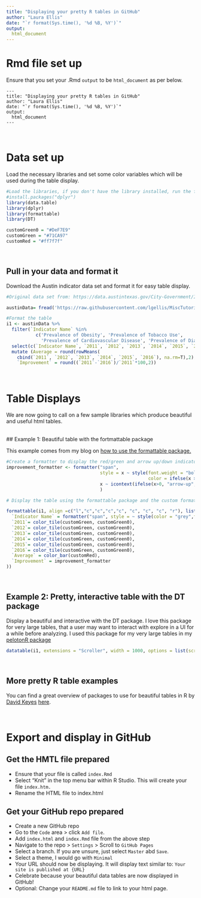 ```yaml
---
title: "Displaying your pretty R tables in GitHub"
author: "Laura Ellis"
date: "`r format(Sys.time(), '%d %B, %Y')`"
output:
  html_document
---
```


# Rmd file set up

Ensure that you set your .Rmd `output` to be `html_document` as per below.
```
---
title: "Displaying your pretty R tables in GitHub"
author: "Laura Ellis"
date: "`r format(Sys.time(), '%d %B, %Y')`"
output:
  html_document
---
```
<br/>

# Data set up

Load the necessary libraries and set some color variables which will be used during the table display.

```r
#Load the libraries, if you don't have the library installed, run the following command per library:
#install.packages("dplyr")
library(data.table)
library(dplyr)
library(formattable)
library(DT) 

customGreen0 = "#DeF7E9"
customGreen = "#71CA97"
customRed = "#ff7f7f"

```

<br/>

## Pull in your data and format it

Download the Austin indicator data set and format it for easy table display.  

```r

#Original data set from: https://data.austintexas.gov/City-Government/Imagine-Austin-Indicators/apwj-7zty/data

austinData= fread('https://raw.githubusercontent.com/lgellis/MiscTutorial/master/Austin/Imagine_Austin_Indicators.csv', data.table=FALSE, header = TRUE, stringsAsFactors = FALSE)

#Format the table
i1 <- austinData %>%
  filter(`Indicator Name` %in% 
           c('Prevalence of Obesity', 'Prevalence of Tobacco Use', 
             'Prevalence of Cardiovascular Disease', 'Prevalence of Diabetes')) %>%
  select(c(`Indicator Name`, `2011`, `2012`, `2013`, `2014`, `2015`, `2016`)) %>%
  mutate (Average = round(rowMeans(
    cbind(`2011`, `2012`, `2013`, `2014`, `2015`, `2016`), na.rm=T),2), 
    `Improvement` = round((`2011`-`2016`)/`2011`*100,2))


```
<br/>


# Table Displays

We are now going to call on a few sample libraries which produce beautiful and useful html tables.


<br/>
## Example 1: Beautiful table with the fortmattable package

This example comes from my blog on [how to use the formattable package.](https://www.littlemissdata.com/blog/prettytables)
```r

#Create a formatter to display the red/green and arrow up/down indicators.
improvement_formatter <- formatter("span", 
                                   style = x ~ style(font.weight = "bold", 
                                                     color = ifelse(x > 0, customGreen, ifelse(x < 0, customRed, "black"))), 
                                   x ~ icontext(ifelse(x>0, "arrow-up", "arrow-down"), x)
                                   )

# Display the table using the formattable package and the custom formatter, "improvement_formatter" from above. 

formattable(i1, align =c("l","c","c","c","c", "c", "c", "c", "r"), list(
  `Indicator Name` = formatter("span", style = ~ style(color = "grey",font.weight = "bold")), 
  `2011`= color_tile(customGreen, customGreen0),
  `2012`= color_tile(customGreen, customGreen0),
  `2013`= color_tile(customGreen, customGreen0),
  `2014`= color_tile(customGreen, customGreen0),
  `2015`= color_tile(customGreen, customGreen0),
  `2016`= color_tile(customGreen, customGreen0),
  `Average` = color_bar(customRed),
  `Improvement` = improvement_formatter
))

```

<br/>

## Example 2: Pretty, interactive table with the DT package

Display a beautiful and interactive with the DT package.  I love this package for very large tables, that a user may want to interact with explore in a UI for a while before analyzing.  I used this package for my very large tables in my [pelotonR package](https://lgellis.github.io/pelotonR/)

```r
datatable(i1, extensions = "Scroller", width = 1000, options = list(scrollY = 200, scroller = TRUE, scrollX = 200, pageLength = 1))
```
<br/>

## More pretty R table examples

You can find a great overview of packages to use for beautiful tables in R by [David Keyes](https://twitter.com/dgkeyes) [here](https://rfortherestofus.com/2019/11/how-to-make-beautiful-tables-in-r/).

<br/>

# Export and display in GitHub

## Get the HMTL file prepared
 - Ensure that your file is called `index.Rmd`
 - Select "Knit" in the top menu bar within R Studio. This will create your file `index.htm.` 
 - Rename the HTML file to index.html
 
## Get your GitHub repo prepared
 
 - Create a new GitHub repo 
 - Go to the `Code` area > click `Add file`.
 - Add `index.html` and `index.Rmd` file from the above step
 - Navigate to the repo > `Settings` > Scroll to `GitHub Pages`
 - Select a branch.  If you are unsure, just select `Master` abd `Save`.
 - Select a theme, I would go with `Minimal`
 - Your URL should now be displaying. It will display text similar to: `Your site is published at {URL}`
 - Celebrate because your beautiful data tables are now displayed in GitHub! 
 - Optional: Change your `README.md` file to link to your html page.


